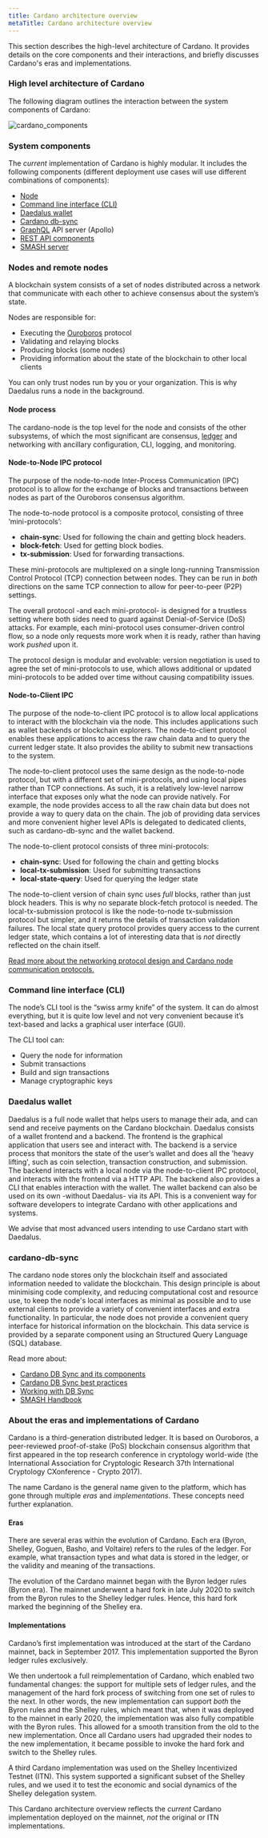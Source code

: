 ```yaml
---
title: Cardano architecture overview
metaTitle: Cardano architecture overview
---
```


This section describes the high-level architecture of Cardano. It provides
details on the core components and their interactions, and briefly discusses
Cardano's eras and implementations.

### High level architecture of Cardano

The following diagram outlines the interaction between the system components of
Cardano:

![cardano_components](Diagram-Cardano-Components@2x.png)

### System components

The _current_ implementation of Cardano is highly modular. It includes the
following components (different deployment use cases will use different
combinations of components):

- [Node](https://github.com/input-output-hk/cardano-node)
- [Command line interface (CLI)](https://github.com/input-output-hk/cardano-node/blob/master/doc/reference/cardano-node-cli-reference.md)
- [Daedalus wallet](https://github.com/input-output-hk/cardano-wallet)
- [Cardano db-sync](https://github.com/input-output-hk/cardano-db-sync)
- [GraphQL](https://github.com/input-output-hk/cardano-graphql) API server
  (Apollo)
- [REST API components](https://github.com/input-output-hk/cardano-rest)
- [SMASH server](https://github.com/input-output-hk/smash)

### Nodes and remote nodes

A blockchain system consists of a set of nodes distributed across a network that
communicate with each other to achieve consensus about the system’s state.

Nodes are responsible for:

- Executing the
  [Ouroboros](https://github.com/input-output-hk/ouroboros-network/#ouroboros-network)
  protocol
- Validating and relaying blocks
- Producing blocks (some nodes)
- Providing information about the state of the blockchain to other local clients

You can only trust nodes run by you or your organization. This is why Daedalus
runs a node in the background.

#### Node process

The cardano-node is the top level for the node and consists of the other
subsystems, of which the most significant are consensus,
[ledger](https://github.com/input-output-hk/cardano-ledger-specs#cardano-ledger)
and networking with ancillary configuration, CLI, logging, and monitoring.

#### Node-to-Node IPC protocol

The purpose of the node-to-node Inter-Process Communication (IPC) protocol is to
allow for the exchange of blocks and transactions between nodes as part of the
Ouroboros consensus algorithm.

The node-to-node protocol is a composite protocol, consisting of three
‘mini-protocols’:

- **chain-sync**: Used for following the chain and getting block headers.
- **block-fetch**: Used for getting block bodies.
- **tx-submission**: Used for forwarding transactions.

These mini-protocols are multiplexed on a single long-running Transmission
Control Protocol (TCP) connection between nodes. They can be run in _both_
directions on the same TCP connection to allow for peer-to-peer (P2P) settings.

The overall protocol -and each mini-protocol- is designed for a trustless
setting where both sides need to guard against Denial-of-Service (DoS) attacks.
For example, each mini-protocol uses consumer-driven control flow, so a node
only requests more work when it is ready, rather than having work _pushed_ upon
it.

The protocol design is modular and evolvable: version negotiation is used to
agree the set of mini-protocols to use, which allows additional or updated
mini-protocols to be added over time without causing compatibility issues.

#### Node-to-Client IPC

The purpose of the node-to-client IPC protocol is to allow local applications to
interact with the blockchain via the node. This includes applications such as
wallet backends or blockchain explorers. The node-to-client protocol enables
these applications to access the raw chain data and to query the current ledger
state. It also provides the ability to submit new transactions to the system.

The node-to-client protocol uses the same design as the node-to-node protocol,
but with a different set of mini-protocols, and using local pipes rather than
TCP connections. As such, it is a relatively low-level narrow interface that
exposes only what the node can provide natively. For example, the node provides
access to all the raw chain data but does not provide a way to query data on the
chain. The job of providing data services and more convenient higher level APIs
is delegated to dedicated clients, such as cardano-db-sync and the wallet
backend.

The node-to-client protocol consists of three mini-protocols:

- **chain-sync**: Used for following the chain and getting blocks
- **local-tx-submission**: Used for submitting transactions
- **local-state-query**: Used for querying the ledger state

The node-to-client version of chain sync uses _full_ blocks, rather than just
block headers. This is why no separate block-fetch protocol is needed. The
local-tx-submission protocol is like the node-to-node tx-submission protocol but
simpler, and it returns the details of transaction validation failures. The
local state query protocol provides query access to the current ledger state,
which contains a lot of interesting data that is _not_ directly reflected on the
chain itself.

[Read more about the networking protocol design and Cardano node communication protocols.](/explore-cardano/cardano-network/networking-protocol) 

### Command line interface (CLI)

The node’s CLI tool is the “swiss army knife” of the system. It can do almost
everything, but it is quite low level and not very convenient because it’s
text-based and lacks a graphical user interface (GUI).

The CLI tool can:

- Query the node for information
- Submit transactions
- Build and sign transactions
- Manage cryptographic keys

### Daedalus wallet

Daedalus is a full node wallet that helps users to manage their ada, and can
send and receive payments on the Cardano blockchain. Daedalus consists of a
wallet frontend and a backend. The frontend is the graphical application that
users see and interact with. The backend is a service process that monitors the
state of the user’s wallet and does all the 'heavy lifting', such as coin
selection, transaction construction, and submission. The backend interacts with
a local node via the node-to-client IPC protocol, and interacts with the
frontend via a HTTP API. The backend also provides a CLI that enables
interaction with the wallet. The wallet backend can also be used on its own
-without Daedalus- via its API. This is a convenient way for software developers
to integrate Cardano with other applications and systems.

We advise that most advanced users intending to use Cardano start with Daedalus.

### cardano-db-sync

The cardano node stores only the blockchain itself and associated information
needed to validate the blockchain. This design principle is about minimising
code complexity, and reducing computational cost and resource use, to keep the
node's local interfaces as minimal as possible and to use external clients to
provide a variety of convenient interfaces and extra functionality. In
particular, the node does not provide a convenient query interface for
historical information on the blockchain. This data service is provided by a
separate component using an Structured Query Language (SQL) database.

Read more about:

+ [Cardano DB Sync and its components](/explore-cardano/cardano-architecture/about-db-sync-and-its-components)
+ [Cardano DB Sync best practices](/explore-cardano/cardano-architecture/cardano-db-sync-best-practices)
+ [Working with DB Sync](/explore-cardano/cardano-architecture/working-with-db-sync)
+ [SMASH Handbook](/explore-cardano/cardano-architecture/smash-handbook)
   
### About the eras and implementations of Cardano

Cardano is a third-generation distributed ledger. It is based on Ouroboros, a
peer-reviewed proof-of-stake (PoS) blockchain consensus algorithm that first
appeared in the top research conference in cryptology world-wide (the
International Association for Cryptologic Research 37th International Cryptology
CXonference - Crypto 2017).

The name Cardano is the general name given to the platform, which has gone
through multiple _eras_ and _implementations_. These concepts need further
explanation.

#### Eras

There are several eras within the evolution of Cardano. Each era (Byron,
Shelley, Goguen, Basho, and Voltaire) refers to the rules of the ledger. For
example, what transaction types and what data is stored in the ledger, or the
validity and meaning of the transactions.

The evolution of the Cardano mainnet began with the Byron ledger rules (Byron
era). The mainnet underwent a hard fork in late July 2020 to switch from the
Byron rules to the Shelley ledger rules. Hence, this hard fork marked the
beginning of the Shelley era.

#### Implementations

Cardano’s first implementation was introduced at the start of the Cardano
mainnet, back in September 2017. This implementation supported the Byron ledger
rules exclusively.

We then undertook a full reimplementation of Cardano, which enabled two
fundamental changes: the support for multiple sets of ledger rules, and the
management of the hard fork process of switching from one set of rules to the
next. In other words, the new implementation can support _both_ the Byron rules
and the Shelley rules, which meant that, when it was deployed to the mainnet in
early 2020, the implementation was also fully compatible with the Byron rules.
This allowed for a smooth transition from the old to the new implementation.
Once all Cardano users had upgraded their nodes to the new implementation, it
became possible to invoke the hard fork and switch to the Shelley rules.

A third Cardano implementation was used on the Shelley Incentivized Testnet
(ITN). This system supported a significant subset of the Shelley rules, and we
used it to test the economic and social dynamics of the Shelley delegation
system.

This Cardano architecture overview reflects the _current_ Cardano implementation
deployed on the mainnet, _not_ the original or ITN implementations.
